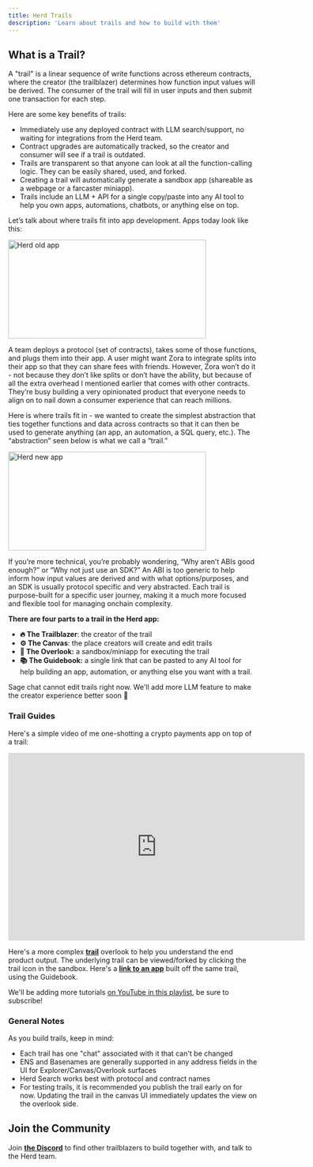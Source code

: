 ```yaml
---
title: Herd Trails
description: 'Learn about trails and how to build with them'
---
```


## What is a Trail?

A "trail" is a linear sequence of write functions across ethereum contracts, where the creator (the trailblazer) determines how function input values will be derived. The consumer of the trail will fill in user inputs and then submit one transaction for each step.

Here are some key benefits of trails:

- Immediately use any deployed contract with LLM search/support, no waiting for integrations from the Herd team.
- Contract upgrades are automatically tracked, so the creator and consumer will see if a trail is outdated.
- Trails are transparent so that anyone can look at all the function-calling logic. They can be easily shared, used, and forked.
- Creating a trail will automatically generate a sandbox app (shareable as a webpage or a farcaster miniapp).
- Trails include an LLM + API for a single copy/paste into any AI tool to help you own apps, automations, chatbots, or anything else on top.

Let’s talk about where trails fit into app development. Apps today look like this:

<Frame>
  <img 
    src="/images/old_app.png" 
    alt="Herd old app" 
    width="400"
    height="200"
  />
</Frame>

A team deploys a protocol (set of contracts), takes some of those functions, and plugs them into their app. A user might want Zora to integrate splits into their app so that they can share fees with friends. However, Zora won’t do it - not because they don’t like splits or don’t have the ability, but because of all the extra overhead I mentioned earlier that comes with other contracts. They’re busy building a very opinionated product that everyone needs to align on to nail down a consumer experience that can reach millions.

Here is where trails fit in - we wanted to create the simplest abstraction that ties together functions and data across contracts so that it can then be used to generate anything (an app, an automation, a SQL query, etc.). The “abstraction” seen below is what we call a “trail.”

<Frame>
  <img 
    src="/images/trail_new_app.png" 
    alt="Herd new app" 
    width="400"
    height="200"
  />
</Frame>

If you’re more technical, you’re probably wondering, “Why aren’t ABIs good enough?” or “Why not just use an SDK?” An ABI is too generic to help inform how input values are derived and with what options/purposes, and an SDK is usually protocol specific and very abstracted. Each trail is purpose-built for a specific user journey, making it a much more focused and flexible tool for managing onchain complexity.

**There are four parts to a trail in the Herd app:**

- **🔥 The Trailblazer**: the creator of the trail
- **⚙️ The Canvas**: the place creators will create and edit trails
- **🔭 The Overlook:** a sandbox/miniapp for executing the trail
- **📚 The Guidebook:** a single link that can be pasted to any AI tool for help building an app, automation, or anything else you want with a trail.

<Info>
Sage chat cannot edit trails right now. We'll add more LLM feature to make the creator experience better soon 🙂
</Info>

### Trail Guides

Here's a simple video of me one-shotting a crypto payments app on top of a trail:

<Frame>
  <iframe
    width="600"
    height="380"
    src="https://www.youtube.com/embed/Fxcvw6K-ayc?si=WUPLK9epHm9WIHvP"
    title="YouTube video player"
    frameborder="0"
    allow="accelerometer; autoplay; clipboard-write; encrypted-media; gyroscope; picture-in-picture"
    allowfullscreen
  ></iframe>
</Frame>

Here's a more complex [**trail**](https://herd.eco/trails/0197137c-2be8-7c84-a6dd-69a6daa97026/walk) overlook to help you understand the end product output. The underlying trail can be viewed/forked by clicking the trail icon in the sandbox. Here's a [**link to an app**](https://v0.dev/chat/trail-api-implementation-Ipk7PqiYLXy) built off the same trail, using the Guidebook.

<Note>We'll be adding more tutorials [on YouTube in this playlist](https://www.youtube.com/playlist?list=PLNUu1Lp_eQ2hK--vI_S3vFYms8A6b8QoJ), be sure to subscribe!</Note>

### General Notes

As you build trails, keep in mind:
- Each trail has one "chat" associated with it that can't be changed
- ENS and Basenames are generally supported in any address fields in the UI for Explorer/Canvas/Overlook surfaces
- Herd Search works best with protocol and contract names
- For testing trails, it is recommended you publish the trail early on for now. Updating the trail in the canvas UI immediately updates the view on the overlook side.

## Join the Community

Join [**the Discord**](https://discord.gg/dqxt4mqfKe) to find other trailblazers to build together with, and talk to the Herd team.
